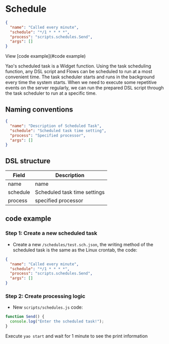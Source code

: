 # Schedule

<Detail title="View source code">

```json
{
  "name": "Called every minute",
  "schedule": "*/1 * * * *",
  "process": "scripts.schedules.Send",
  "args": []
}
```

</Detail>

View [code example](#code example)

Yao's scheduled task is a Widget function. Using the task scheduling function, any DSL script and Flows can be scheduled to run at a most convenient time. The task scheduler starts and runs in the background every time the system starts.
When we need to execute some repetitive events on the server regularly, we can run the prepared DSL script through the task scheduler to run at a specific time.

## Naming conventions

```json
{
  "name": "Description of Scheduled Task",
  "schedule": "Scheduled task time setting",
  "process": "Specified processor",
  "args": []
}
```

## DSL structure

| Field    | Description                  |
| -------- | ---------------------------- |
| name     | name                         |
| schedule | Scheduled task time settings |
| process  | specified processor          |

## code example

### Step 1: Create a new scheduled task

- Create a new `/schedules/test.sch.json`, the writing method of the scheduled task is the same as the Linux crontab, the code:

```json
{
  "name": "Called every minute",
  "schedule": "*/1 * * * *",
  "process": "scripts.schedules.Send",
  "args": []
}
```

### Step 2: Create processing logic

- New `scripts/schedules.js` code:

```javascript
function Send() {
  console.log("Enter the scheduled task!");
}
```

Execute `yao start` and wait for 1 minute to see the print information

<Div style={{ display: "flex", justifyContent: "space-between" }}>
  <Link type="prev" title="Task" link="Manual/Widgets/Task"></Link>
  <Link type="next" title="WebSocket" link="Manual/Widgets/WebSocket"></Link>
</Div>
